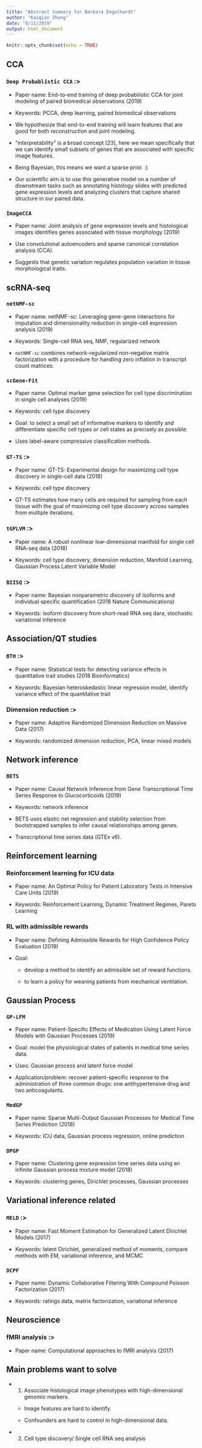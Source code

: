 ```yaml
---
title: "Abstract Summary for Barbara Engelhardt"
author: "Kaiqian Zhang"
date: "8/11/2019"
output: html_document
---
```


```r
knitr::opts_chunk$set(echo = TRUE)
```

## CCA

### `Deep Probablistic CCA` :>

- Paper name: End-to-end training of deep probabilistic CCA for joint modeling of paired biomedical observations (2019)

- Keywords: PCCA, deep learning, paired biomedical observations

- We hypothesize that end-to-end training will learn features that are good for both reconstruction and joint modeling.

- “interpretability” is a broad concept [23], here we mean specifically that we can identify small subsets of genes that are associated with specific image features.

- Being Bayesian, this means we want a sparse prior. :)

- Our scientific aim is to use this generative model on a number of downstream tasks such as annotating histology slides with predicted gene expression levels and analyzing clusters that capture shared structure in our paired data.


### `ImageCCA`

- Paper name: Joint analysis of gene expression levels and histological images identifies genes associated with tissue morphology (2019)

- Use convolutional autoencoders and sparse canonical correlation analysis (CCA).

- Suggests that genetic variation regulates population variation in tissue morphological traits.












## scRNA-seq

### `netNMF-sc`

- Paper name: netNMF-sc: Leveraging gene-gene interactions for imputation and dimensionality reduction in single-cell expression analysis (2019)

- Keywords: Single-cell RNA seq, NMF, regularized network 

- `netNMF-sc` combines network-regularized non-negative matrix factorization with a procedure for handling zero inflation in transcript count matrices.

### `scGene-Fit`

- Paper name: Optimal marker gene selection for cell type discrimination in single cell analyses (2019)

- Keywords: cell type discovery

- Goal: to select a small set of informative markers to identify and differentiate specific cell types or cell states as precisely as possible. 

- Uses label-aware compressive classification methods.

### `GT-TS` :>

- Paper name: GT-TS: Experimental design for maximizing cell type discovery in single-cell data (2018)

- Keywords: cell type discovery

- GT-TS estimates how many cells are required for sampling from each tissue with the goal of maximizing cell type discovery
across samples from multiple iterations.


### `tGPLVM` :>

- Paper name: A robust nonlinear low-dimensional manifold for single cell RNA-seq data (2018)

- Keywords: cell type discovery, dimension reduction, Manifold Learning, Gaussian Process Latent Variable Model


### `BIISQ` :>

- Paper name: Bayesian nonparametric discovery of isoforms and individual specific quantification (2018 Nature Communications)

- Keywords: isoform discovery from short-read RNA seq dara, stochastic variational inference







## Association/QT studies

### `BTH` :>

- Paper name: Statistical tests for detecting variance effects in quantitative trait studies (2018 Bioinformatics)

- Keywords: Bayesian heteroskedastic linear regression model, identify variance effect of the quantitative trait

### Dimension reduction :>

- Paper name: Adaptive Randomized Dimension Reduction on Massive Data (2017)

- Keywords: randomized dimension reduction, PCA, linear mixed models


## Network inference

### `BETS`

- Paper name: Causal Network Inference from Gene Transcriptional Time Series Response to Glucocorticoids (2019)

- Keywords: network inference

- BETS uses elastic net regression and stability selection from bootstrapped samples to infer causal relationships among genes.

- Transcriptional time series data (GTEx v6).


## Reinforcement learning

### Reinforcement learning for ICU data

- Paper name: An Optimal Policy for Patient Laboratory Tests in Intensive Care Units (2019)

- Keywords: Reinforcement Learning, Dynamic Treatment Regimes, Pareto Learning


### RL with admissible rewards

- Paper name: Defining Admissible Rewards for High Confidence Policy Evaluation (2019)

- Goal: 

    - develop a method to identify an admissible set of reward functions. 

    - to learn a policy for weaning patients from mechanical ventilation.



## Gaussian Process
### `GP-LFM`

- Paper name: Patient-Specific Effects of Medication Using Latent Force Models with Gaussian Processes (2019)

- Goal: model the physiological states of patients in medical time series data.

- Uses: Gaussian process and latent force model

- Application/problem: recover patient-specific response to the administration of three common drugs: one antihypertensive drug and two anticoagulants.

### `MedGP`

- Paper name: Sparse Multi-Output Gaussian Processes for Medical Time Series Prediction (2018)

- Keywords: ICU data, Gaussian process regression, online prediction

### `DPGP`

- Paper name: Clustering gene expression time series data using an infinite Gaussian process mixture model (2018)

- Keywords: clustering genes, Dirichlet processes, Gaussian processes


## Variational inference related

### `MELD` :>

- Paper name: Fast Moment Estimation for Generalized Latent Dirichlet Models (2017)

- Keywords: latent Dirichlet, generalized method of moments, compare methods with EM, variational inference, and MCMC

### `DCPF`

- Paper name: Dynamic Collaborative Filtering With Compound Poisson Factorization (2017)

- Keywords: ratings data, matrix factorization, variational inference

## Neuroscience

### fMRI analysis :>

- Paper name: Computational approaches to fMRI analysis (2017)















## Main problems want to solve

- 1. Associate histological image phenotypes with high-dimensional genomic markers.

    - Image features are hard to identify.
    
    - Confounders are hard to control in high-dimensional data. 
    
- 2. Cell type discovery/ Single cell RNA seq analysis


    
    
    
  



